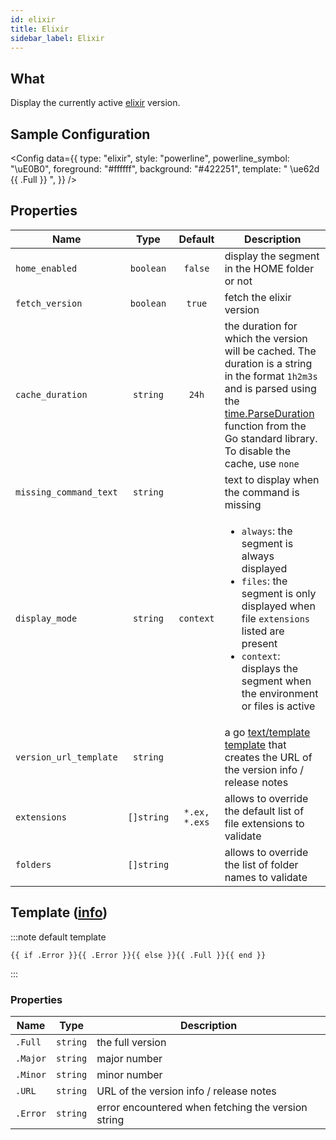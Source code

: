 ```yaml
---
id: elixir
title: Elixir
sidebar_label: Elixir
---
```


## What

Display the currently active [elixir] version.

## Sample Configuration


<Config
  data={{
    type: "elixir",
    style: "powerline",
    powerline_symbol: "\uE0B0",
    foreground: "#ffffff",
    background: "#422251",
    template: " \ue62d {{ .Full }} ",
  }}
/>

## Properties

| Name                   |    Type    |    Default    | Description                                                                                                                                                                                                                          |
| ---------------------- | :--------: | :-----------: | ------------------------------------------------------------------------------------------------------------------------------------------------------------------------------------------------------------------------------------ |
| `home_enabled`         | `boolean`  |    `false`    | display the segment in the HOME folder or not                                                                                                                                                                                        |
| `fetch_version`        | `boolean`  |    `true`     | fetch the elixir version                                                                                                                                                                                                             |
| `cache_duration`       |  `string`  |     `24h`     | the duration for which the version will be cached. The duration is a string in the format `1h2m3s` and is parsed using the [time.ParseDuration] function from the Go standard library. To disable the cache, use `none`              |
| `missing_command_text` |  `string`  |               | text to display when the command is missing                                                                                                                                                                                          |
| `display_mode`         |  `string`  |   `context`   | <ul><li>`always`: the segment is always displayed</li><li>`files`: the segment is only displayed when file `extensions` listed are present</li><li>`context`: displays the segment when the environment or files is active</li></ul> |
| `version_url_template` |  `string`  |               | a go [text/template][go-text-template] [template][templates] that creates the URL of the version info / release notes                                                                                                                |
| `extensions`           | `[]string` | `*.ex, *.exs` | allows to override the default list of file extensions to validate                                                                                                                                                                   |
| `folders`              | `[]string` |               | allows to override the list of folder names to validate                                                                                                                                                                              |

## Template ([info][templates])

:::note default template

```template
{{ if .Error }}{{ .Error }}{{ else }}{{ .Full }}{{ end }}
```

:::

### Properties

| Name     | Type     | Description                                        |
| -------- | -------- | -------------------------------------------------- |
| `.Full`  | `string` | the full version                                   |
| `.Major` | `string` | major number                                       |
| `.Minor` | `string` | minor number                                       |
| `.URL`   | `string` | URL of the version info / release notes            |
| `.Error` | `string` | error encountered when fetching the version string |

[go-text-template]: https://golang.org/pkg/text/template/
[templates]: /docs/configuration/templates
[elixir]: https://elixir-lang.org/
[time.ParseDuration]: https://golang.org/pkg/time/#ParseDuration
